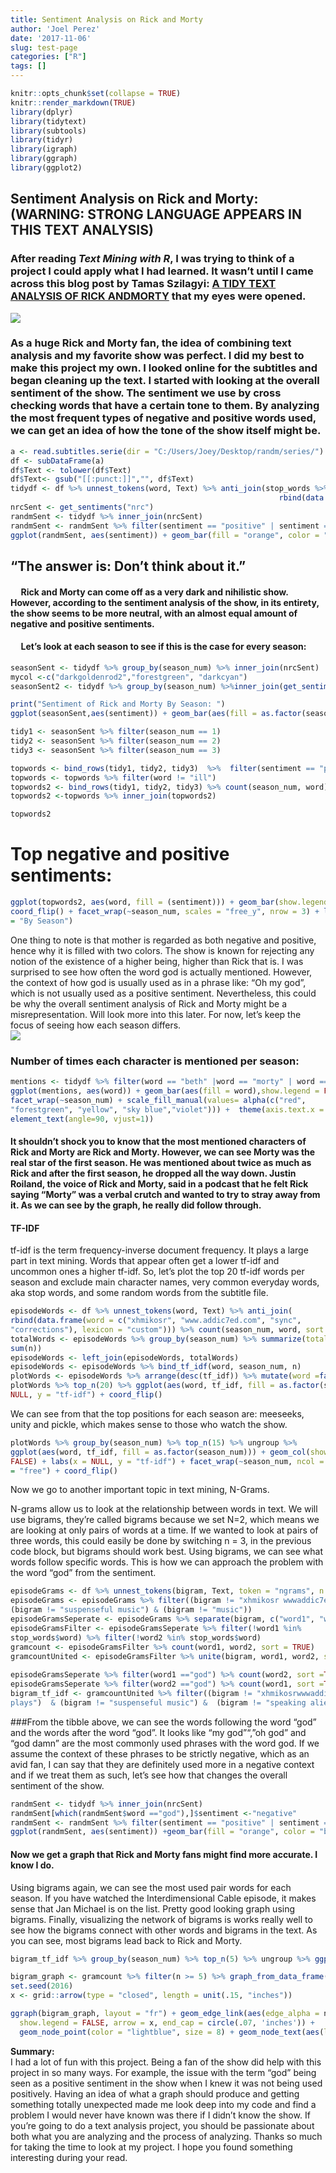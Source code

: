 ```yaml
---
title: Sentiment Analysis on Rick and Morty
author: 'Joel Perez'
date: '2017-11-06'
slug: test-page
categories: ["R"]
tags: []
---
```



```r
knitr::opts_chunk$set(collapse = TRUE)
knitr::render_markdown(TRUE)
library(dplyr) 
library(tidytext) 
library(subtools) 
library(tidyr)
library(igraph) 
library(ggraph) 
library(ggplot2) 
```

## **Sentiment Analysis on Rick and Morty:** (WARNING: STRONG LANGUAGE APPEARS IN THIS TEXT ANALYSIS)  
  
### After reading *Text Mining with R*, I was trying to think of a project I could apply what I had learned. It wasn't until I came across this blog post by Tamas Szilagyi:  [A TIDY TEXT ANALYSIS OF RICK ANDMORTY](http://tamaszilagyi.com/blog/a-tidy-text-analysis-of-rick-and-morty/)  that my eyes were opened. 
  
<div style="width:300px; height=200px">
![](rick-and-morty.jpg)
</div>
  
### As a huge Rick and Morty fan, the idea of combining text analysis and my favorite show was perfect. I did my best to make this project my own. I looked online for the subtitles and began cleaning up the text. I started with looking at the overall sentiment of the show. The sentiment we use by cross checking words that have a certain tone to them. By analyzing the most frequent types of negative and positive words used, we can get an idea of how the tone of the show itself might be.  
```r

a <- read.subtitles.serie(dir = "C:/Users/Joey/Desktop/randm/series/")
df <- subDataFrame(a) 
df$Text <- tolower(df$Text) 
df$Text<- gsub("[[:punct:]]","", df$Text)
tidydf <- df %>% unnest_tokens(word, Text) %>% anti_join(stop_words %>% 
                                                            rbind(data.frame(word=c("xhmikosr","www.addic7ed.com","sync","corrections"),lexicon = "custom")))
nrcSent <- get_sentiments("nrc")
randmSent <- tidydf %>% inner_join(nrcSent)
randmSent <- randmSent %>% filter(sentiment == "positive" | sentiment == "negative")
ggplot(randmSent, aes(sentiment)) + geom_bar(fill = "orange", color = "black")
```    

## **"The answer is: Don't think about it."**  
#### &nbsp;&nbsp;&nbsp;&nbsp; Rick and Morty can come off as a very dark and nihilistic show. However, according to the sentiment analysis of the show, in its entirety, the show seems to be more neutral, with an almost equal amount of negative and positive sentiments.  
####  &nbsp;&nbsp;&nbsp;&nbsp; Let's look at each season to see if this is the case for every season:  


```r
seasonSent <- tidydf %>% group_by(season_num) %>% inner_join(nrcSent)
mycol <-c("darkgoldenrod2","forestgreen", "darkcyan")
seasonSent2 <- tidydf %>% group_by(season_num) %>%inner_join(get_sentiments("bing"))

print("Sentiment of Rick and Morty By Season: ") 
ggplot(seasonSent,aes(sentiment)) + geom_bar(aes(fill = as.factor(season_num)), show.legend =FALSE)+ facet_wrap(~season_num) + scale_fill_manual(values= mycol) +theme(axis.text.x = element_text(angle=90, vjust=1))

tidy1 <- seasonSent %>% filter(season_num == 1)
tidy2 <- seasonSent %>% filter(season_num == 2)
tidy3 <- seasonSent %>% filter(season_num == 3)

topwords <- bind_rows(tidy1, tidy2, tidy3)  %>%  filter(sentiment == "positive"| sentiment == "negative")
topwords <- topwords %>% filter(word != "ill")
topwords2 <- bind_rows(tidy1, tidy2, tidy3) %>% count(season_num, word) %>%filter(n > 50) %>% top_n(15)
topwords2 <-topwords %>% inner_join(topwords2)
```  

```r
topwords2
```  


# Top negative and positive sentiments:  
```r
ggplot(topwords2, aes(word, fill = (sentiment))) + geom_bar(show.legend = TRUE) +
coord_flip() + facet_wrap(~season_num, scales = "free_y", nrow = 3) + labs(title
= "By Season")
```  
One thing to note is that mother is regarded as both negative and positive, hence why it is filled with two colors. The show is known for rejecting any notion of the existence of a higher being, higher than Rick that is.  I was surprised to see how often the word god is actually mentioned. However, the context of how god is usually used as in a phrase like: "Oh my god", which is not usually used as a positive sentiment. Nevertheless, this could be why the overall sentiment analysis of Rick and Morty might be a misrepresentation. Will look more into this later. For now, let's keep the focus of seeing how each season differs.  
<div style="width:300px; height=200px">  ![](d68.gif)  </div>  

### Number of times each character is mentioned per season:   
```r
mentions <- tidydf %>% filter(word == "beth" |word == "morty" | word == "jerry" | word == "rick" | word == "summer")
ggplot(mentions, aes(word)) + geom_bar(aes(fill = word),show.legend = FALSE)+
facet_wrap(~season_num) + scale_fill_manual(values= alpha(c("red",
"forestgreen", "yellow", "sky blue","violet"))) +  theme(axis.text.x =
element_text(angle=90, vjust=1))
```  
  
#### It shouldn't shock you to know that the most mentioned characters of Rick and Morty are Rick and Morty. However, we can see Morty was the real star of the first season. He was mentioned about twice as much as Rick and after the first season, he dropped all the way down. Justin Roiland, the voice of Rick and Morty, said in a podcast that he felt Rick saying "Morty" was a verbal crutch and wanted to try to stray away from it. As we can see by the graph, he really did follow through.  

#### TF-IDF  
tf-idf is the term frequency-inverse document frequency. It plays a large part in text mining. Words that appear often get a lower tf-idf and uncommon ones a higher tf-idf. So, let's plot the top 20 tf-idf words per season and exclude main character names, very common everyday words, aka stop words, and some random words from the subtitle file.    
```r

episodeWords <- df %>% unnest_tokens(word, Text) %>% anti_join(
rbind(data.frame(word = c("xhmikosr", "www.addic7ed.com", "sync",
"corrections"), lexicon = "custom"))) %>% count(season_num, word, sort = TRUE) %>% ungroup()
totalWords <- episodeWords %>% group_by(season_num) %>% summarize(total =
sum(n))
episodeWords <- left_join(episodeWords, totalWords)
episodeWords <- episodeWords %>% bind_tf_idf(word, season_num, n)
plotWords <- episodeWords %>% arrange(desc(tf_idf)) %>% mutate(word =factor(word, levels = rev(unique(word))))
plotWords %>% top_n(20) %>% ggplot(aes(word, tf_idf, fill = as.factor(season_num))) + geom_col() + labs(x=
NULL, y = "tf-idf") + coord_flip() 

```  
    
  We can see from that the top positions for each season are: meeseeks, unity and pickle, which makes sense to those who watch the show.  
  
 
```r
plotWords %>% group_by(season_num) %>% top_n(15) %>% ungroup %>%
ggplot(aes(word, tf_idf, fill = as.factor(season_num))) + geom_col(show.legend =
FALSE) + labs(x = NULL, y = "tf-idf") + facet_wrap(~season_num, ncol = 1, scales
= "free") + coord_flip()
```  
   
   Now we go to another important topic in text mining, N-Grams.  
 
   
  
  N-grams allow us to look at the relationship between words in text. We will use bigrams, they're called bigrams because we set N=2, which means we are looking at only pairs of words at a time. If we wanted to look at pairs of three words, this could easily be done by switching n = 3, in the previous code block, but bigrams should work best. Using bigrams, we can see what words follow specific words. This is how we can approach the problem with the word "god" from the sentiment.  
```r
episodeGrams <- df %>% unnest_tokens(bigram, Text, token = "ngrams", n = 2)
episodeGrams <- episodeGrams %>% filter((bigram != "xhmikosr wwwaddic7edcom") &
(bigram != "suspenseful music") & (bigram != "music"))
episodeGramsSeperate <- episodeGrams %>% separate(bigram, c("word1", "word2"),sep = " ") 
episodeGramsFilter <- episodeGramsSeperate %>% filter(!word1 %in%
stop_words$word) %>% filter(!word2 %in% stop_words$word) 
gramcount <- episodeGramsFilter %>% count(word1, word2, sort = TRUE) 
gramcountUnited <- episodeGramsFilter %>% unite(bigram, word1, word2, sep = " ")
 
episodeGramsSeperate %>% filter(word1 =="god") %>% count(word2, sort =TRUE) %>% top_n(5)
episodeGramsSeperate %>% filter(word2 =="god") %>% count(word1, sort =TRUE) %>% top_n(5) 
bigram_tf_idf <- gramcountUnited %>% filter((bigram != "xhmikosrwwwaddic7edcom") & (bigram != "suspenseful music plays") & (bigram != "music
plays")  & (bigram != "suspenseful music") &  (bigram != "speaking alien language") & (bigram != "laughter")) %>% count(season_num, bigram) %>% bind_tf_idf(bigram, season_num, n)%>% arrange(desc(tf_idf))  
```  

###From the tibble above, we can see the words following the word "god" and the words after the word "god". It looks like "my god"", "oh god" and "god damn" are the most commonly used phrases with the word god. If we assume the context of these phrases to be strictly negative, which as an avid fan, I can say that they are definitely used more in a negative context and if we treat them as such, let's see how that changes the overall sentiment of the show.  
```r
randmSent <- tidydf %>% inner_join(nrcSent)
randmSent[which(randmSent$word =="god"),]$sentiment <-"negative"
randmSent <- randmSent %>% filter(sentiment == "positive" | sentiment == "negative")
ggplot(randmSent, aes(sentiment)) +geom_bar(fill = "orange", color = "black")
```  
  

#### Now we get a graph that Rick and Morty fans might find more accurate. I know I do.   
  
  
 Using bigrams again, we can see the most used pair words for each season. If you have watched the Interdimensional Cable episode, it makes sense that Jan Michael is on the list. Pretty good looking graph using bigrams. Finally, visualizing the network of bigrams is works really well to see how the bigrams connect with other words and bigrams in the text. As you can see, most bigrams lead back to Rick and Morty. 

```r
bigram_tf_idf %>% group_by(season_num) %>% top_n(5) %>% ungroup %>% ggplot(aes(bigram, tf_idf, fill = as.factor(season_num))) +geom_col(show.legend =  FALSE) + labs(x = NULL, y ="tf-idf") + facet_wrap(~season_num, ncol = 1, scales = "free") + coord_flip()

bigram_graph <- gramcount %>% filter(n >= 5) %>% graph_from_data_frame()
set.seed(2016)
x <- grid::arrow(type = "closed", length = unit(.15, "inches"))

ggraph(bigram_graph, layout = "fr") + geom_edge_link(aes(edge_alpha = n),
  show.legend = FALSE, arrow = x, end_cap = circle(.07, 'inches')) +
  geom_node_point(color = "lightblue", size = 8) + geom_node_text(aes(label =name), vjust = 1, hjust = 1) + theme_void()
```  
   
**Summary:**     
    I had a lot of fun with this project. Being a fan of the show did help with this project in so many ways. For example, the issue with the term "god" being seen as a positive sentiment in the show when I knew it was not being used positively. Having an idea of what a graph should produce and getting something totally unexpected made me look deep into my code and find a problem I would never have known was there if I didn't know the show. If you're going to do a text analysis project, you should be passionate about both what you are analyzing and the process of analyzing. Thanks so much for taking the time to look at my project. I hope you found something interesting during your read.